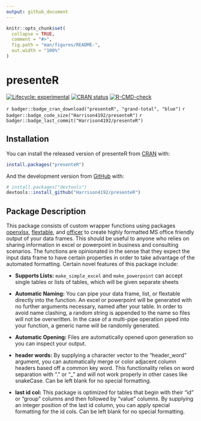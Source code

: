 ```yaml
---
output: github_document
---
```


<!-- README.md is generated from README.Rmd. Please edit that file -->

```r
knitr::opts_chunk$set(
  collapse = TRUE,
  comment = "#>",
  fig.path = "man/figures/README-",
  out.width = "100%"
)
```

# presenteR

<!-- badges: start -->
[![Lifecycle: experimental](https://img.shields.io/badge/lifecycle-experimental-orange.svg)](https://www.tidyverse.org/lifecycle/#experimental)
[![CRAN status](https://www.r-pkg.org/badges/version/presenteR)](https://CRAN.R-project.org/package=presenteR)
[![R-CMD-check](https://github.com/Harrison4192/presenteR/workflows/R-CMD-check/badge.svg)](https://github.com/Harrison4192/presenteR/actions)

`r badger::badge_cran_download("presenteR", "grand-total", "blue")`
`r badger::badge_code_size("Harrison4192/presenteR")`
`r badger::badge_last_commit("Harrison4192/presenteR")`
<!-- badges: end -->


  
## Installation

You can install the released version of presenteR from [CRAN](https://CRAN.R-project.org) with:

``` r
install.packages("presenteR")
```

And the development version from [GitHub](https://github.com/) with:

``` r
# install.packages("devtools")
devtools::install_github("Harrison4192/presenteR")
```
## Package Description

This package consists of custom wrapper functions using packages [openxlsx](https://ycphs.github.io/openxlsx/index.html), [flextable](https://davidgohel.github.io/flextable/), and [officer](https://davidgohel.github.io/officer/) to create highly formatted MS office friendly output of your data frames. This should be useful to anyone who relies on sharing information in excel or powerpoint in business and consulting scenarios. The functions are opinionated in the sense that they expect the input data frame to have certain properties in order to take advantage of the automated formatting. Certain novel features of this package include:

* **Supports Lists:** `make_simple_excel` and `make_powerpoint` can accept single tables or lists of tables, which will be given separate sheets

* **Automatic Naming:** You can pipe your data frame, list, or flextable directly into the function. An excel or powerpoint will be generated with no further arguments necessary, named after your table. In order to avoid name clashing, a random string is appended to the name so files will not be overwritten. In the case of a multi-pipe operation piped into your function, a generic name will be randomly generated. 

* **Automatic Opening:** Files are automatically opened upon generation so you can inspect your output.

* **header words:** By supplying a character vector to the "header_word" argument, you can automatically merge or color adjacent column headers based off a common key word. This functionality relies on word separation with "." or "_" and will not work properly in other cases like snakeCase. Can be left blank for no special formatting.

* **last id col:** This package is optimized for tables that begin with their "id" or "group" columns and then followed by "value" columns. By supplying an integer position of the last id column, you can apply special formatting for the id cols. Can be left blank for no special formatting.
    
    

  

